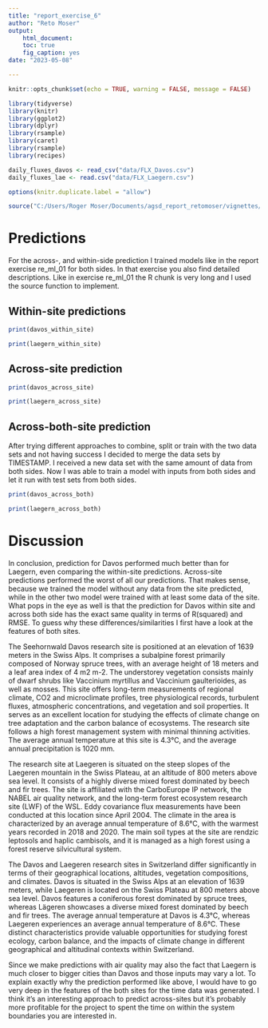 ```yaml
---
title: "report_exercise_6"
author: "Reto Moser"
output:
    html_document:
    toc: true
    fig_caption: yes
date: "2023-05-08"

---
```


```r
knitr::opts_chunk$set(echo = TRUE, warning = FALSE, message = FALSE)

library(tidyverse)
library(knitr)
library(ggplot2)
library(dplyr)
library(rsample)
library(caret)
library(rsample)
library(recipes)

daily_fluxes_davos <- read_csv("data/FLX_Davos.csv")
daily_fluxes_lae <- read.csv("data/FLX_Laegern.csv")

options(knitr.duplicate.label = "allow")

source("C:/Users/Roger Moser/Documents/agsd_report_retomoser/vignettes/R-Codes_Texte/RCode_RepEx_6.R")

```
# Predictions
For the across-, and within-side prediction I trained models like in the report exercise re_ml_01 for both sides. In that exercise you also find detailed descriptions. Like in exercise re_ml_01 the R chunk is very long and I used the source function to implement. 

## Within-site predictions

```r
print(davos_within_site)
```

```r

print(laegern_within_site)
```

## Across-site prediction

```r

print(davos_across_site)
```

```r

print(laegern_across_site)
```

## Across-both-site prediction
After trying different approaches to combine, split or train with the two data sets and not having success I decided to merge the data sets by TIMESTAMP. I received a new data set with the same amount of data from both sides. Now I was able to train a model with inputs from both sides and let it run with test sets from both sides.

```r

print(davos_across_both)
```

```r

print(laegern_across_both)
```

# Discussion

In conclusion, prediction for Davos performed much better than for Laegern, even comparing the within-site predictions. Across-site predictions performed the worst of all our predictions. That makes sense, because we trained the model without any data from the site predicted, while in the other two model were trained with at least some data of the site. What pops in the eye as well is that the prediction for Davos within site and across both side has the exact same quality in terms of R(squared) and RMSE. To guess why these differences/similarities I first have a look at the features of both sites.

The Seehornwald Davos research site is positioned at an elevation of 1639 meters in the Swiss Alps. It comprises a subalpine forest primarily composed of Norway spruce trees, with an average height of 18 meters and a leaf area index of 4 m2 m-2. The understorey vegetation consists mainly of dwarf shrubs like Vaccinium myrtillus and Vaccinium gaulterioides, as well as mosses. This site offers long-term measurements of regional climate, CO2 and microclimate profiles, tree physiological records, turbulent fluxes, atmospheric concentrations, and vegetation and soil properties. It serves as an excellent location for studying the effects of climate change on tree adaptation and the carbon balance of ecosystems. The research site follows a high forest management system with minimal thinning activities. The average annual temperature at this site is 4.3°C, and the average annual precipitation is 1020 mm.

The research site at Laegeren is situated on the steep slopes of the Laegeren mountain in the Swiss Plateau, at an altitude of 800 meters above sea level. It consists of a highly diverse mixed forest dominated by beech and fir trees. The site is affiliated with the CarboEurope IP network, the NABEL air quality network, and the long-term forest ecosystem research site (LWF) of the WSL. Eddy covariance flux measurements have been conducted at this location since April 2004. The climate in the area is characterized by an average annual temperature of 8.6°C, with the warmest years recorded in 2018 and 2020. The main soil types at the site are rendzic leptosols and haplic cambisols, and it is managed as a high forest using a forest reserve silvicultural system.

The Davos and Laegeren research sites in Switzerland differ significantly in terms of their geographical locations, altitudes, vegetation compositions, and climates. Davos is situated in the Swiss Alps at an elevation of 1639 meters, while Laegeren is located on the Swiss Plateau at 800 meters above sea level. Davos features a coniferous forest dominated by spruce trees, whereas Lägeren showcases a diverse mixed forest dominated by beech and fir trees. The average annual temperature at Davos is 4.3°C, whereas Laegeren experiences an average annual temperature of 8.6°C. These distinct characteristics provide valuable opportunities for studying forest ecology, carbon balance, and the impacts of climate change in different geographical and altitudinal contexts within Switzerland.

Since we make predictions with air quality may also the fact that Laegern is much closer to bigger cities than Davos and those inputs may vary a lot. To explain exactly why the prediction performed like above, I would have to go very deep in the features of the both sites for the time data was generated. I think it's an interesting approach to predict across-sites but it's probably more profitable for the project to spent the time on within the system boundaries you are interested in.



